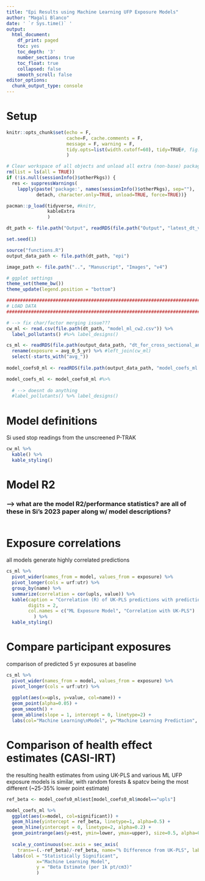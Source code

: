 ```yaml
---
title: "Epi Results using Machine Learning UFP Exposure Models"
author: "Magali Blanco"
date: ' `r Sys.time()` '
output:
  html_document:
    df_print: paged
    toc: yes
    toc_depth: '3'
    number_sections: true
    toc_float: true
    collapsed: false
    smooth_scroll: false
editor_options: 
  chunk_output_type: console
---
```


# Setup 

```r
knitr::opts_chunk$set(echo = F, 
                      cache=F, cache.comments = F, 
                      message = F, warning = F, 
                      tidy.opts=list(width.cutoff=60), tidy=TRUE#, fig.height = 10, fig.width = 10
                      )  

# Clear workspace of all objects and unload all extra (non-base) packages
rm(list = ls(all = TRUE))
if (!is.null(sessionInfo()$otherPkgs)) {
  res <- suppressWarnings(
    lapply(paste('package:', names(sessionInfo()$otherPkgs), sep=""),
           detach, character.only=TRUE, unload=TRUE, force=TRUE))}

pacman::p_load(tidyverse, #knitr, 
               kableExtra
               )    

dt_path <- file.path("Output", readRDS(file.path("Output", "latest_dt_version.rda")))

set.seed(1)

source("functions.R")
output_data_path <- file.path(dt_path, "epi")

image_path <- file.path("..", "Manuscript", "Images", "v4")

# ggplot settings
theme_set(theme_bw())
theme_update(legend.position = "bottom")


```

```r
##################################################################################################
# LOAD DATA
##################################################################################################

# --> fix char/factor merging issue???
cw_ml <- read.csv(file.path(dt_path, "model_ml_cw2.csv")) %>%
  label_pollutants() #%>% label_designs()  

cs_ml <- readRDS(file.path(output_data_path, "dt_for_cross_sectional_analysis_machine_learning.rda")) %>%
  rename(exposure = avg_0_5_yr) %>% #left_join(cw_ml)  
  select(-starts_with("avg_"))
  
model_coefs0_ml <- readRDS(file.path(output_data_path, "model_coefs_ml.rda"))

model_coefs_ml <- model_coefs0_ml #%>% 
  
  # --> doesnt do anything 
  #label_pollutants() %>% label_designs()

```

# Model definitions

Si used stop readings from the unscreened P-TRAK

```r
cw_ml %>%
  kable() %>% 
  kable_styling()

```


# Model R2

### --> what are the model R2/performance statistics? are all of these in Si's 2023 paper along w/ model descriptions? 

```r

```

# Exposure correlations

all models generate highly correlated predictions

```r

cs_ml %>%
  pivot_wider(names_from = model, values_from = exposure) %>%
  pivot_longer(cols = urf:utr) %>%
  group_by(name) %>%
  summarize(correlation = cor(upls, value)) %>%
  kable(caption = "Correlation (R) of UK-PLS predictions with predictions from machine learning methods", 
        digits = 2,
        col.names = c("ML Exposure Model", "Correlation with UK-PLS")
          ) %>%
  kable_styling()

```

# Compare participant exposures 

comparison of predicted 5 yr exposures at baseline

```r

cs_ml %>%
  pivot_wider(names_from = model, values_from = exposure) %>%  
  pivot_longer(cols = urf:utr) %>%
  
  ggplot(aes(x=upls, y=value, col=name)) +
  geom_point(alpha=0.05) +
  geom_smooth() +
  geom_abline(slope = 1, intercept = 0, linetype=2) + 
  labs(col="Machine Learning\nModel", y="Machine Learning Prediction", x= "UK-PLS Prediction")

```



# Comparison of health effect estimates (CASI-IRT)

the resulting health estimates from using UK-PLS and various ML UFP exposure models is similar, with random forests & spatcv being the most different (~25-35% lower point estimate)

```r
ref_beta <- model_coefs0_ml$est[model_coefs0_ml$model=="upls"]

model_coefs_ml %>%
  ggplot(aes(x=model, col=significant)) +  
  geom_hline(yintercept = ref_beta, linetype=1, alpha=0.5) +
  geom_hline(yintercept = 0, linetype=2, alpha=0.2) +
  geom_pointrange(aes(y=est, ymin=lower, ymax=upper), size=0.5, alpha=0.8) +
  
  scale_y_continuous(sec.axis = sec_axis(
    trans=~(.-ref_beta)/-ref_beta, name="% Difference from UK-PLS", labels = scales::percent)) +
  labs(col = "Statistically Significant",
           x="Machine Learning Model",
           y = "Beta Estimate (per 1k pt/cm3)"
           )

```



